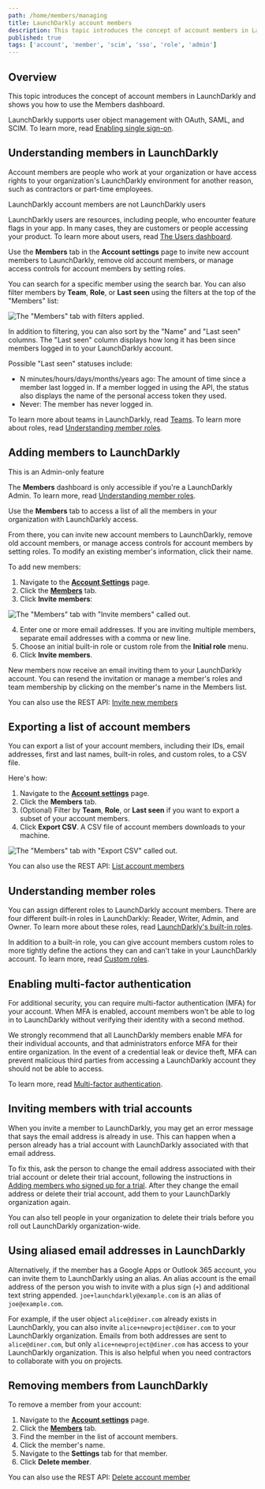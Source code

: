 ```yaml
---
path: /home/members/managing
title: LaunchDarkly account members
description: This topic introduces the concept of account members in LaunchDarkly and shows you how to use the Members dashboard. LaunchDarkly supports user object management with OAuth, SAML, and SCIM.
published: true
tags: ['account', 'member', 'scim', 'sso', 'role', 'admin']
---
```


## Overview

This topic introduces the concept of account members in LaunchDarkly and shows you how to use the Members dashboard.

LaunchDarkly supports user object management with OAuth, SAML, and SCIM. To learn more, read [Enabling single sign-on](/home/account-security/sso).

## Understanding members in LaunchDarkly

Account members are people who work at your organization or have access rights to your organization's LaunchDarkly environment for another reason, such as contractors or part-time employees.

<Callout intent="info">
<CalloutTitle>LaunchDarkly account members are not LaunchDarkly users</CalloutTitle>
<CalloutDescription>

LaunchDarkly users are resources, including people, who encounter feature flags in your app. In many cases, they are customers or people accessing your product. To learn more about users, read [The Users dashboard](/home/users/users-dashboard).

</CalloutDescription>
</Callout>

Use the **Members** tab in the **Account settings** page to invite new account members to LaunchDarkly, remove old account members, or manage access controls for account members by setting roles.

You can search for a specific member using the search bar. You can also filter members by **Team**, **Role**, or **Last seen** using the filters at the top of the "Members" list:

![The "Members" tab with filters applied.](settings-members-filters.png)

In addition to filtering, you can also sort by the "Name" and "Last seen" columns. The "Last seen" column displays how long it has been since members logged in to your LaunchDarkly account.

Possible  "Last seen" statuses include:

- N minutes/hours/days/months/years ago: The amount of time since a member last logged in. If a member logged in using the API, the status also displays the name of the personal access token they used.
- Never: The member has never logged in.

To learn more about teams in LaunchDarkly, read [Teams](/home/teams). To learn more about roles, read [Understanding member roles](#understanding-member-roles).

## Adding members to LaunchDarkly

<Callout intent="info">
<CalloutTitle>This is an Admin-only feature</CalloutTitle>
<CalloutDescription>

The **Members** dashboard is only accessible if you're a LaunchDarkly Admin. To learn more, read [Understanding member roles](#understanding-member-roles).

</CalloutDescription>
</Callout>

Use the **Members** tab to access a list of all the members in your organization with LaunchDarkly access.

From there, you can invite new account members to LaunchDarkly, remove old account members, or manage access controls for account members by setting roles. To modify an existing member's information, click their name.

To add new members:

1. Navigate to the [**Account Settings**](https://app.launchdarkly.com/settings) page.
2. Click the [**Members**](https://app.launchdarkly.com/settings/members) tab.
3. Click **Invite members**:

![The "Members" tab with "Invite members" called out.](settings-members-invite-callout.png)

4. Enter one or more email addresses. If you are inviting multiple members, separate email addresses with a comma or new line.
5. Choose an initial built-in role or custom role from the **Initial role** menu.
5. Click **Invite members**.

New members now receive an email inviting them to your LaunchDarkly account. You can resend the invitation or manage a member's roles and team membership by clicking on the member's name in the Members list.

<LearnMore>

You can also use the REST API: [Invite new members](https://apidocs.launchdarkly.com/tag/Account-members#operation/postMembers)

</LearnMore>

## Exporting a list of account members

You can export a list of your account members, including their IDs, email addresses, first and last names, built-in roles, and custom roles, to a CSV file. 

Here's how:

1. Navigate to the [**Account settings**](https://app.launchdarkly.com/settings) page.
2. Click the **Members** tab.
3. (Optional) Filter by **Team**, **Role**, or **Last seen** if you want to export a subset of your account members.
4. Click **Export CSV**. A CSV file of account members downloads to your machine.

![The "Members" tab with "Export CSV" called out.](settings-members-export-callout.png)

<LearnMore>

You can also use the REST API: [List account members](https://apidocs.launchdarkly.com/tag/Account-members#operation/getMembers)

</LearnMore>

## Understanding member roles

You can assign different roles to LaunchDarkly account members. There are four different built-in roles in LaunchDarkly: Reader, Writer, Admin, and Owner. To learn more about these roles, read [LaunchDarkly's built-in roles](/home/members/built-in-roles).

In addition to a built-in role, you can give account members custom roles to more tightly define the actions they can and can't take in your LaunchDarkly account. To learn more, read [Custom roles](/home/members/custom-roles).

## Enabling multi-factor authentication

For additional security, you can require multi-factor authentication (MFA) for your account. When MFA is enabled, account members won't be able to log in to LaunchDarkly without verifying their identity with a second method.

We strongly recommend that all LaunchDarkly members enable MFA for their individual accounts, and that administrators enforce MFA for their entire organization. In the event of a credential leak or device theft, MFA can prevent malicious third parties from accessing a LaunchDarkly account they should not be able to access.

To learn more, read [Multi-factor authentication](/home/account-security/mfa).

## Inviting members with trial accounts

When you invite a member to LaunchDarkly, you may get an error message that says the email address is already in use. This can happen when a person already has a trial account with LaunchDarkly associated with that email address.

To fix this, ask the person to change the email address associated with their trial account or delete their trial account, following the instructions in [Adding members who signed up for a trial](/home/getting-started/your-account#adding-members-who-signed-up-for-a-trial). After they change the email address or delete their trial account, add them to your LaunchDarkly organization again.

You can also tell people in your organization to delete their trials before you roll out LaunchDarkly organization-wide.

## Using aliased email addresses in LaunchDarkly

Alternatively, if the member has a Google Apps or Outlook 365 account, you can invite them to LaunchDarkly using an alias. An alias account is the email address of the person you wish to invite with a plus sign (`+`) and additional text string appended. `joe+launchdarkly@example.com` is an alias of `joe@example.com`.

For example, if the user object `alice@diner.com` already exists in LaunchDarkly, you can also invite `alice+newproject@diner.com` to your LaunchDarkly organization. Emails from both addresses are sent to `alice@diner.com`, but only `alice+newproject@diner.com` has access to your LaunchDarkly organization. This is also helpful when you need contractors to collaborate with you on projects.

## Removing members from LaunchDarkly

To remove a member from your account:

1. Navigate to the [**Account settings**](https://app.launchdarkly.com/settings) page.
2. Click the [**Members**](https://app.launchdarkly.com/settings/members) tab.
3. Find the member in the list of account members.
4. Click the member's name.
5. Navigate to the **Settings** tab for that member.
6. Click **Delete member**.

<LearnMore>

You can also use the REST API: [Delete account member](https://apidocs.launchdarkly.com/tag/Account-members#operation/deleteMember)

</LearnMore>
